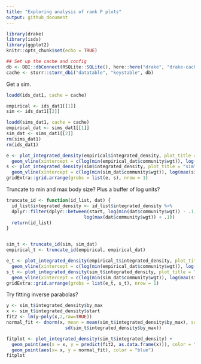 ```yaml
---
title: "Exploring analysis of rank P plots"
output: github_document
---
```


```r
library(drake)
library(isds)
library(ggplot2)
knitr::opts_chunk$set(echo = TRUE)

## Set up the cache and config
db <- DBI::dbConnect(RSQLite::SQLite(), here::here("drake", "drake-cache.sqlite"))
cache <- storr::storr_dbi("datatable", "keystable", db)
```

Get a sim.

```r
loadd(ids_dat1, cache = cache)

empirical <- ids_dat1[[1]]
sim <- ids_dat1[[2]]

loadd(sims_dat1, cache = cache)
empirical_dat <- sims_dat1[[1]]
sim_dat <- sims_dat1[[2]]
rm(sims_dat1)
rm(ids_dat1)
```

```r
e <- plot_integrated_density(empirical$integrated_density, plot_title = "empirical") +
  geom_vline(xintercept = c(log(min(empirical_dat$community$wgt)), log(max(empirical_dat$community$wgt))))
s <- plot_integrated_density(sim$integrated_density, plot_title = "sim")+
  geom_vline(xintercept = c(log(min(sim_dat$community$wgt)), log(max(sim_dat$community$wgt))))
gridExtra::grid.arrange(grobs = list(e, s), nrow = 1)
```

Truncate to min and max body size? Plus a buffer of log units?

```r
truncate_id <- function(id_list, dat) {
  id_list$integrated_density <- id_list$integrated_density %>%
  dplyr::filter(dplyr::between(start, log(min(dat$community$wgt)) - .1,
                             log(max(dat$community$wgt)) + .1))
  return(id_list)
}


sim_t <- truncate_id(sim, sim_dat)
empirical_t <- truncate_id(empirical, empirical_dat)

e_t <- plot_integrated_density(empirical_t$integrated_density, plot_title = "empirical truncated") +
  geom_vline(xintercept = c(log(min(empirical_dat$community$wgt)), log(max(empirical_dat$community$wgt))))
s_t <- plot_integrated_density(sim_t$integrated_density, plot_title = "sim truncated")+
  geom_vline(xintercept = c(log(min(sim_dat$community$wgt)), log(max(sim_dat$community$wgt))))
gridExtra::grid.arrange(grobs = list(e_t, s_t), nrow = 1)

```

Try fitting inverse parabolas?

```r
y <- sim_t$integrated_density$by_max
x <- sim_t$integrated_density$start
fit2 <- lm(y~poly(x,2,raw=TRUE))
normal_fit <- dnorm(x, mean = mean(sim_t$integrated_density$by_max), sd =
                      sd(sim_t$integrated_density$by_max))

fitplot <- plot_integrated_density(sim_t$integrated_density) +
  geom_point(aes(x = x, y = predict(fit2, as.data.frame(x))), color = "green") +
  geom_point(aes(x= x, y = normal_fit), color = "blue")
fitplot
```
